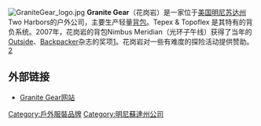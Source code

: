 {{NotChineseTitle|time=2015-12-14T04:35:09+00:00}}
[[File:GraniteGear_logo.jpg|right]]
'''Granite Gear'''（花岗岩）是一家位于[[美国|美国]][[明尼苏达州|明尼苏达州]] Two Harbors的户外公司，主要生产轻量[[背包|背包]]。Tepex & Topoflex 是其特有的背负系统。2007年，花岗岩的背包Nimbus Meridian（光环子午线）获得了当年的[[Outside|Outside]]、[[Backpacker|Backpacker]]杂志的奖项[https://web.archive.org/web/20080418120147/http://www.granitegear.com/products/backpacks/ultralight/nimbus_meridian/index.html]。花岗岩对一些有难度的探险活动提供赞助。[https://web.archive.org/web/20080410204412/http://www.granitegear.com/pulldownnav/athletes/index.html]


== 外部链接 ==
*[http://www.granitegear.com/ Granite Gear网站]{{Wayback|url=http://www.granitegear.com/ |date=20171230022300 }}

[[Category:戶外服裝品牌|Category:戶外服裝品牌]]
[[Category:明尼蘇達州公司|Category:明尼蘇達州公司]]